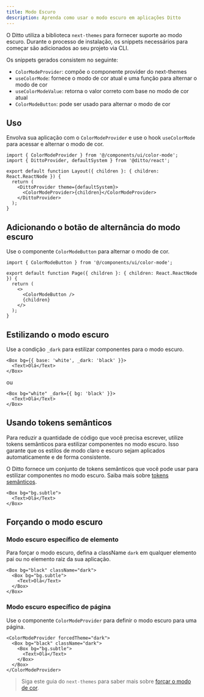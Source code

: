 ```yaml
---
title: Modo Escuro
description: Aprenda como usar o modo escuro em aplicações Ditto
---
```


O Ditto utiliza a biblioteca `next-themes` para fornecer suporte ao modo escuro. Durante o processo de instalação, os snippets necessários para começar são adicionados ao seu projeto via CLI.

Os snippets gerados consistem no seguinte:

- `ColorModeProvider`: compõe o componente provider do next-themes
- `useColorMode`: fornece o modo de cor atual e uma função para alternar o modo de cor
- `useColorModeValue`: retorna o valor correto com base no modo de cor atual
- `ColorModeButton`: pode ser usado para alternar o modo de cor

## Uso

Envolva sua aplicação com o `ColorModeProvider` e use o hook `useColorMode` para acessar e alternar o modo de cor.

```tsx
import { ColorModeProvider } from '@/components/ui/color-mode';
import { DittoProvider, defaultSystem } from '@ditto/react';

export default function Layout({ children }: { children: React.ReactNode }) {
  return (
    <DittoProvider theme={defaultSystem}>
      <ColorModeProvider>{children}</ColorModeProvider>
    </DittoProvider>
  );
}
```

## Adicionando o botão de alternância do modo escuro

Use o componente `ColorModeButton` para alternar o modo de cor.

```tsx
import { ColorModeButton } from '@/components/ui/color-mode';

export default function Page({ children }: { children: React.ReactNode }) {
  return (
    <>
      <ColorModeButton />
      {children}
    </>
  );
}
```

## Estilizando o modo escuro

Use a condição `_dark` para estilizar componentes para o modo escuro.

```tsx
<Box bg={{ base: 'white', _dark: 'black' }}>
  <Text>Olá</Text>
</Box>
```

ou

```tsx
<Box bg="white" _dark={{ bg: 'black' }}>
  <Text>Olá</Text>
</Box>
```

## Usando tokens semânticos

Para reduzir a quantidade de código que você precisa escrever, utilize tokens semânticos para estilizar componentes no modo escuro. Isso garante que os estilos de modo claro e escuro sejam aplicados automaticamente e de forma consistente.

O Ditto fornece um conjunto de tokens semânticos que você pode usar para estilizar componentes no modo escuro. Saiba mais sobre [tokens semânticos](/theming/semantic-tokens).

```tsx
<Box bg="bg.subtle">
  <Text>Olá</Text>
</Box>
```

## Forçando o modo escuro

### Modo escuro específico de elemento

Para forçar o modo escuro, defina a className `dark` em qualquer elemento pai ou no elemento raiz da sua aplicação.

```tsx
<Box bg="black" className="dark">
  <Box bg="bg.subtle">
    <Text>Olá</Text>
  </Box>
</Box>
```

### Modo escuro específico de página

Use o componente `ColorModeProvider` para definir o modo escuro para uma página.

```tsx
<ColorModeProvider forcedTheme="dark">
  <Box bg="black" className="dark">
    <Box bg="bg.subtle">
      <Text>Olá</Text>
    </Box>
  </Box>
</ColorModeProvider>
```

> Siga este guia do `next-themes` para saber mais sobre [forçar o modo de cor](https://github.com/pacocoursey/next-themes#force-page-to-a-theme).
